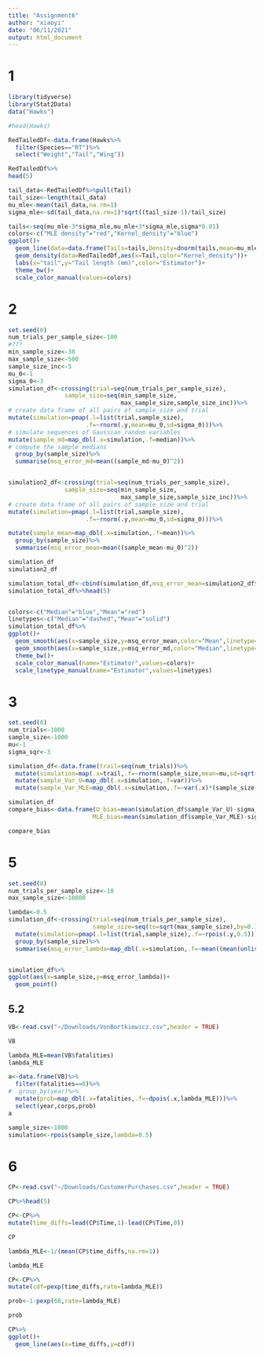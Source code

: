 ```yaml
---
title: "Assignment6"
author: "xiaoyi"
date: "06/11/2021"
output: html_document
---
```


# 1
```r
library(tidyverse)
library(Stat2Data)
data("Hawks")

#head(Hawks)

RedTailedDf<-data.frame(Hawks%>%
  filter(Species=="RT")%>%
  select("Weight","Tail","Wing"))

RedTailedDf%>%
head(5)

tail_data<-RedTailedDf%>%pull(Tail)
tail_size<-length(tail_data)
mu_mle<-mean(tail_data,na.rm=1)
sigma_mle<-sd(tail_data,na.rm=1)*sqrt((tail_size-1)/tail_size)

tails<-seq(mu_mle-3*sigma_mle,mu_mle+3*sigma_mle,sigma*0.01)
colors<-c("MLE density"="red","Kernel_density"="blue")
ggplot()+
  geom_line(data=data.frame(Tails=tails,Density=dnorm(tails,mean=mu_mle,sd=sigma_mle)),aes(x=Tails,y=Density,color="MLE density"))+
  geom_density(data=RedTailedDf,aes(x=Tail,color="Kernel_density"))+
  labs(x="tail",y="Tail length (mm)",color="Estimator")+
  theme_bw()+
  scale_color_manual(values=colors)

```
# 2
```r

set.seed(0)
num_trials_per_sample_size<-100
#???
min_sample_size<-30
max_sample_size<-500
sample_size_inc<-5
mu_0<-1
sigma_0<-3
simulation_df<-crossing(trial=seq(num_trials_per_sample_size),
                sample_size=seq(min_sample_size,
                                max_sample_size,sample_size_inc))%>%
# create data frame of all pairs of sample_size and trial
mutate(simulation=pmap(.l=list(trial,sample_size),
                      .f=~rnorm(.y,mean=mu_0,sd=sigma_0)))%>%
# simulate sequences of Gaussian random variables
mutate(sample_md=map_dbl(.x=simulation,.f=median))%>%
# compute the sample medians
  group_by(sample_size)%>%
  summarise(msq_error_md=mean((sample_md-mu_0)^2))


simulation2_df<-crossing(trial=seq(num_trials_per_sample_size),
                sample_size=seq(min_sample_size,
                                max_sample_size,sample_size_inc))%>%
# create data frame of all pairs of sample_size and trial
mutate(simulation=pmap(.l=list(trial,sample_size),
                      .f=~rnorm(.y,mean=mu_0,sd=sigma_0)))%>%

mutate(sample_mean=map_dbl(.x=simulation,.f=mean))%>%
  group_by(sample_size)%>%
  summarise(msq_error_mean=mean((sample_mean-mu_0)^2))

simulation_df
simulation2_df

simulation_total_df<-cbind(simulation_df,msq_error_mean=simulation2_df$msq_error_mean)
simulation_total_df%>%head(5)


colors<-c("Median"="blue","Mean"="red")
linetypes<-c("Median"="dashed","Mean"="solid")
simulation_total_df%>%
ggplot()+
  geom_smooth(aes(x=sample_size,y=msq_error_mean,color="Mean",linetype="Mean"))+
  geom_smooth(aes(x=sample_size,y=msq_error_md,color="Median",linetype="Median"))+
  theme_bw()+
  scale_color_manual(name="Estimator",values=colors)+
  scale_linetype_manual(name="Estimator",values=linetypes)

```

# 3
```r
set.seed(0)
num_trials<-1000
sample_size<-1000
mu<-1
sigma_sqr<-3

simulation_df<-data.frame(trail=seq(num_trials))%>%
  mutate(simulation=map(.x=trail,.f=~rnorm(sample_size,mean=mu,sd=sqrt(sigma_sqr))))%>%
  mutate(sample_Var_U=map_dbl(.x=simulation,.f=var))%>%
  mutate(sample_Var_MLE=map_dbl(.x=simulation,.f=~var(.x)*(sample_size-1)/sample_size))

simulation_df
compare_bias<-data.frame(U_bias=mean(simulation_df$sample_Var_U)-sigma_sqr,
                        MLE_bias=mean(simulation_df$sample_Var_MLE)-sigma_sqr)

compare_bias  

```
# 5
```r
set.seed(0)
num_trials_per_sample_size<-10
max_sample_size<-10000

lambda<-0.5
simulation_df<-crossing(trial=seq(num_trials_per_sample_size),
                        sample_size=seq(to=sqrt(max_sample_size),by=0.1)**2)%>%
  mutate(simulation=pmap(.l=list(trial,sample_size),.f=~rpois(.y,0.5)))%>%
  group_by(sample_size)%>%
  summarise(msq_error_lambda=map_dbl(.x=simulation,.f=~mean((mean(unlist(.x))-lambda)^2)))


simulation_df%>%
ggplot(aes(x=sample_size,y=msq_error_lambda))+
  geom_point()
```

## 5.2
```r
VB<-read.csv("~/Downloads/VonBortkiewicz.csv",header = TRUE)

VB

lambda_MLE=mean(VB$fatalities)
lambda_MLE

a<-data.frame(VB)%>%  
  filter(fatalities==0)%>%
#  group_by(year)%>%
  mutate(prob=map_dbl(.x=fatalities,.f=~dpois(.x,lambda_MLE)))%>%
  select(year,corps,prob)
a

sample_size<-1000
simulation<-rpois(sample_size,lambda=0.5)
```
# 6
```r
CP<-read.csv("~/Downloads/CustomerPurchases.csv",header = TRUE)

CP%>%head(5)

CP<-CP%>%
mutate(time_diffs=lead(CP$Time,1)-lead(CP$Time,0))

CP

lambda_MLE<-1/(mean(CP$time_diffs,na.rm=1))

lambda_MLE

CP<-CP%>%
mutate(cdf=pexp(time_diffs,rate=lambda_MLE))

prob<-1-pexp(60,rate=lambda_MLE)

prob

CP%>%
ggplot()+
  geom_line(aes(x=time_diffs,y=cdf))

```

